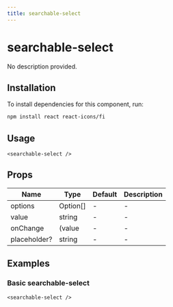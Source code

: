 ```yaml
---
title: searchable-select
---
```


# searchable-select

No description provided.

## Installation
To install dependencies for this component, run:
```bash
npm install react react-icons/fi
```

## Usage
```tsx
<searchable-select />
```

## Props
| Name      | Type     | Default | Description                 |
|-----------|----------|---------|-----------------------------|
| options | Option[] | - | - |
| value | string | - | - |
| onChange | (value | - | - |
| placeholder? | string | - | - |

## Examples

### Basic searchable-select
```tsx
<searchable-select />
```

